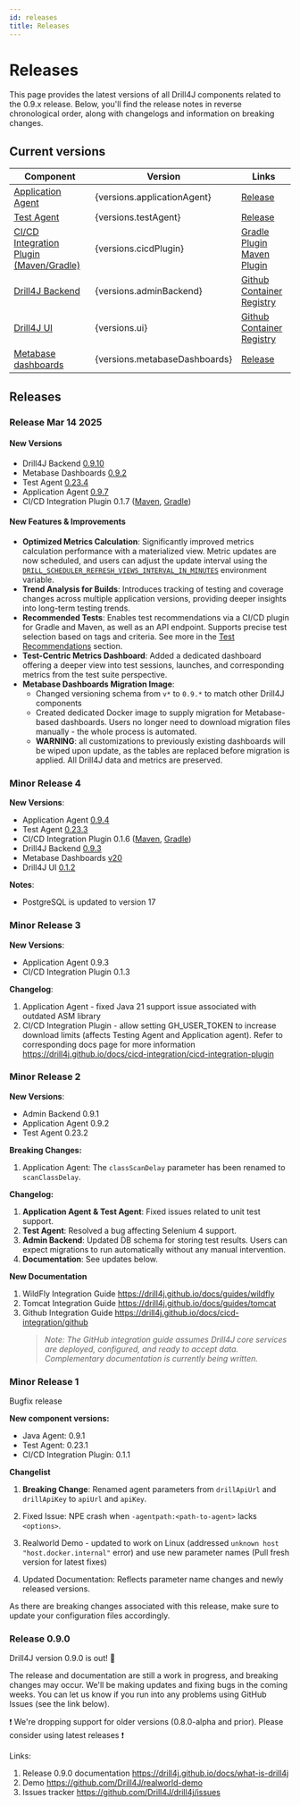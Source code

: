```yaml
---
id: releases
title: Releases
---
```


# Releases


This page provides the latest versions of all Drill4J components related to the 0.9.x release. Below, you'll find the release notes in reverse chronological order, along with changelogs and information on breaking changes.

## Current versions

<table>
  <thead>
    <tr>
      <th>Component</th>
      <th>Version</th>
      <th>Links</th>
    </tr>
  </thead>
  <tbody>
    <tr>
      <td><a href="/docs/agents/java-agent">Application Agent</a></td>
      <td>{versions.applicationAgent}</td>
      <td>
        <a style={{fontSize: "14px"}}  href={`https://github.com/Drill4J/java-agent/releases/tag/v${versions.applicationAgent}`}> Release </a>
      </td>
    </tr>
    <tr>
      <td><a href="/docs/agents/test-agent">Test Agent</a></td>
      <td>{versions.testAgent}</td>
      <td>
        <a style={{fontSize: "14px"}}  href={`https://github.com/Drill4J/autotest-agent/releases/tag/v${versions.testAgent}`}> Release </a>
      </td>
    </tr>
    <tr>
      <td><a href="/docs/cicd-integration/cicd-integration-plugin">CI/CD Integration Plugin (Maven/Gradle)</a></td>
      <td>{versions.cicdPlugin}</td>
      <td>
        <a style={{fontSize: "14px"}} href={`https://central.sonatype.com/artifact/com.epam.drill.integration.cicd/com.epam.drill.integration.cicd.gradle.plugin/versions`}>Gradle Plugin</a>
        <br/>
        <a style={{fontSize: "14px"}} href={`https://central.sonatype.com/artifact/com.epam.drill.integration/drill-maven-plugin`}>Maven Plugin</a>
      </td>
    </tr>
    <tr>
      <td><a href="/docs/drill-services/drill-backend">Drill4J Backend</a></td>
      <td>{versions.adminBackend}</td>
      <td>
        <a style={{fontSize: "14px"}}  href="https://github.com/Drill4J/admin/pkgs/container/admin/versions">Github Container Registry</a>
        <br/>
    </td>
    </tr>
    <tr>
      <td><a href="/docs/drill-services/drill-ui">Drill4J UI</a></td>
      <td>{versions.ui}</td>
      <td><a style={{fontSize: "14px"}}  href="https://github.com/Drill4J/drill4j-ui/pkgs/container/drill4j-ui/versions">Github Container Registry</a></td>
    </tr>
    <tr>
      <td><a href="/docs/getting-started/metabase">Metabase dashboards</a></td>
      <td>{versions.metabaseDashboards}</td>
      <td><a style={{fontSize: "14px"}} href={`https://github.com/Drill4J/drill-metabase-dashboards/releases/tag/${versions.metabaseDashboards}`}>Release</a></td>
    </tr>
    
  </tbody>
</table>

## Releases

### Release Mar 14 2025  

#### New Versions

- Drill4J Backend [0.9.10](https://github.com/Drill4J/admin/pkgs/container/admin/371078861?tag=0.9.10)
- Metabase Dashboards [0.9.2](https://github.com/Drill4J/drill-metabase-dashboards/releases/tag/0.9.2)
- Test Agent [0.23.4](https://github.com/Drill4J/autotest-agent/releases/tag/v0.23.4)
- Application Agent [0.9.7](https://github.com/Drill4J/java-agent/releases/tag/v0.9.7)
- CI/CD Integration Plugin 0.1.7 ([Maven](https://central.sonatype.com/artifact/com.epam.drill.integration/drill-maven-plugin), [Gradle](https://central.sonatype.com/artifact/com.epam.drill.integration.cicd/com.epam.drill.integration.cicd.gradle.plugin/versions))

#### New Features & Improvements  

- **Optimized Metrics Calculation**: Significantly improved metrics calculation performance with a materialized view. Metric updates are now scheduled, and users can adjust the update interval using the [`DRILL_SCHEDULER_REFRESH_VIEWS_INTERVAL_IN_MINUTES`](https://drill4j.github.io/docs/drill-services/drill-backend#scheduler-configuration) environment variable.  
- **Trend Analysis for Builds**: Introduces tracking of testing and coverage changes across multiple application versions, providing deeper insights into long-term testing trends.  
- **Recommended Tests**: Enables test recommendations via a CI/CD plugin for Gradle and Maven, as well as an API endpoint. Supports precise test selection based on tags and criteria. See more in the [Test Recommendations](https://drill4j.github.io/docs/cicd-integration/cicd-integration-plugin#test-recommendations) section.  
- **Test-Centric Metrics Dashboard**: Added a dedicated dashboard offering a deeper view into test sessions, launches, and corresponding metrics from the test suite perspective.
- **Metabase Dashboards Migration Image**:
  - Changed versioning schema from `v*` to `0.9.*` to match other Drill4J components
  - Created dedicated Docker image to supply migration for Metabase-based dashboards. Users no longer need to download migration files manually - the whole process is automated.
  - __WARNING__: all customizations to previously existing dashboards will be wiped upon update, as the tables are replaced before migration is applied. All Drill4J data and metrics are preserved. 

### Minor Release 4

__New Versions__:

- Application Agent [0.9.4](https://github.com/Drill4J/java-agent/releases/tag/v0.9.4)
- Test Agent [0.23.3](https://github.com/Drill4J/autotest-agent/releases/tag/v0.23.3)
- CI/CD Integration Plugin 0.1.6 ([Maven](https://central.sonatype.com/artifact/com.epam.drill.integration/drill-maven-plugin), [Gradle](https://central.sonatype.com/artifact/com.epam.drill.integration.cicd/com.epam.drill.integration.cicd.gradle.plugin/versions))
- Drill4J Backend [0.9.3](https://github.com/Drill4J/admin/pkgs/container/admin/298908511?tag=0.9.3)
- Metabase Dashboards [v20](https://github.com/Drill4J/drill-metabase-dashboards/releases/tag/v20)
- Drill4J UI [0.1.2](https://github.com/Drill4J/drill4j-ui/pkgs/container/drill4j-ui/305026431?tag=0.1.2)

__Notes__:

- PostgreSQL is updated to version 17

### Minor Release 3

__New Versions__:

- Application Agent 0.9.3
- CI/CD Integration Plugin 0.1.3

__Changelog__:
1. Application Agent - fixed Java 21 support issue associated with outdated ASM library
2. CI/CD Integration Plugin - allow setting GH_USER_TOKEN to increase download limits (affects Testing Agent and Application agent).
Refer to corresponding docs page for more information https://drill4j.github.io/docs/cicd-integration/cicd-integration-plugin

### Minor Release 2

__New Versions__:

- Admin Backend 0.9.1
- Application Agent 0.9.2
- Test Agent 0.23.2

__Breaking Changes:__

1. Application Agent: The `classScanDelay` parameter has been renamed to `scanClassDelay`.

__Changelog:__

1. __Application Agent & Test Agent__: Fixed issues related to unit test support.
2. __Test Agent__: Resolved a bug affecting Selenium 4 support.
3. __Admin Backend__: Updated DB schema for storing test results. Users can expect migrations to run automatically without any manual intervention.
4. __Documentation__: See updates below.

__New Documentation__

1. WildFly Integration Guide https://drill4j.github.io/docs/guides/wildfly
2. Tomcat Integration Guide https://drill4j.github.io/docs/guides/tomcat
3. Github Integration Guide
https://drill4j.github.io/docs/cicd-integration/github   
   > *Note: The GitHub integration guide assumes Drill4J core services are deployed, configured, and ready to accept data. Complementary documentation is currently being written.*

### Minor Release 1

Bugfix release

__New component versions:__

- Java Agent: 0.9.1
- Test Agent: 0.23.1
- CI/CD Integration Plugin: 0.1.1
 
__Changelist__

1. __Breaking Change__: Renamed agent parameters from `drillApiUrl` and `drillApiKey` to `apiUrl` and `apiKey`.

2. Fixed Issue: NPE crash when `-agentpath:<path-to-agent>` lacks `<options>`.

3. Realworld Demo - updated to work on Linux (addressed `unknown host "host.docker.internal"` error) and use new parameter names (Pull fresh version for latest fixes)

4. Updated Documentation: Reflects parameter name changes and newly released versions. 

As there are breaking changes associated with this release, make sure to update your configuration files accordingly.

### Release 0.9.0

Drill4J version 0.9.0 is out! 🚀

The release and documentation are still a work in progress, and breaking changes may occur. We'll be making updates and fixing bugs in the coming weeks.
You can let us know if you run into any problems using GitHub Issues (see the link below).

❗ We're dropping support for older versions (0.8.0-alpha and prior). Please consider using latest releases ❗

Links:
1. Release 0.9.0 documentation
https://drill4j.github.io/docs/what-is-drill4j
2. Demo
https://github.com/Drill4J/realworld-demo
3. Issues tracker
https://github.com/Drill4J/drill4j/issues
